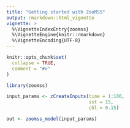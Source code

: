 ```yaml
---
title: "Getting started with ZooMSS"
output: rmarkdown::html_vignette
vignette: >
  %\VignetteIndexEntry{zoomss}
  %\VignetteEngine{knitr::rmarkdown}
  %\VignetteEncoding{UTF-8}
---
```


```r
knitr::opts_chunk$set(
  collapse = TRUE,
  comment = "#>"
)
```

```r
library(zoomss)
```

```r

input_params <- zCreateInputs(time = 1:100,
                              sst = 15,
                              chl = 0.15)

out <- zoomss_model(input_params)


```
